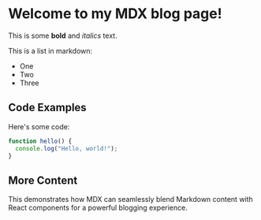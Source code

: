 

<BlogLayout post={post}>

# Welcome to my MDX blog page!

This is some **bold** and _italics_ text.

This is a list in markdown:

- One
- Two
- Three

## Code Examples

Here's some code:

```javascript
function hello() {
  console.log("Hello, world!");
}
```

## More Content

This demonstrates how MDX can seamlessly blend Markdown content with React components for a powerful blogging experience.

</BlogLayout>
